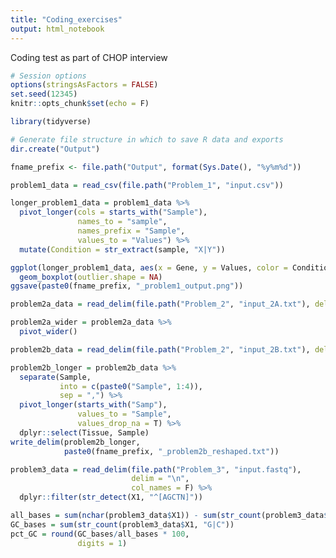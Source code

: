 ```yaml
---
title: "Coding_exercises"
output: html_notebook
---
```


Coding test as part of CHOP interview

```r
# Session options
options(stringsAsFactors = FALSE)
set.seed(12345)
knitr::opts_chunk$set(echo = F)

library(tidyverse)

# Generate file structure in which to save R data and exports
dir.create("Output")

fname_prefix <- file.path("Output", format(Sys.Date(), "%y%m%d"))

```

```r
problem1_data = read_csv(file.path("Problem_1", "input.csv"))

longer_problem1_data = problem1_data %>% 
  pivot_longer(cols = starts_with("Sample"), 
               names_to = "sample", 
               names_prefix = "Sample", 
               values_to = "Values") %>% 
  mutate(Condition = str_extract(sample, "X|Y"))

ggplot(longer_problem1_data, aes(x = Gene, y = Values, color = Condition)) +
  geom_boxplot(outlier.shape = NA)
ggsave(paste0(fname_prefix, "_problem1_output.png"))

```


```r

problem2a_data = read_delim(file.path("Problem_2", "input_2A.txt"), delim = "\t")

problem2a_wider = problem2a_data %>%
  pivot_wider()

problem2b_data = read_delim(file.path("Problem_2", "input_2B.txt"), delim = "\t")

problem2b_longer = problem2b_data %>%
  separate(Sample, 
           into = c(paste0("Sample", 1:4)), 
           sep = ",") %>%
  pivot_longer(starts_with("Samp"), 
               values_to = "Sample",
               values_drop_na = T) %>%
  dplyr::select(Tissue, Sample)
write_delim(problem2b_longer,
            paste0(fname_prefix, "_problem2b_reshaped.txt"))

```


```r
problem3_data = read_delim(file.path("Problem_3", "input.fastq"), 
                           delim = "\n", 
                           col_names = F) %>%
  dplyr::filter(str_detect(X1, "^[AGCTN]")) 

all_bases = sum(nchar(problem3_data$X1)) - sum(str_count(problem3_data$X1, "N"))
GC_bases = sum(str_count(problem3_data$X1, "G|C"))
pct_GC = round(GC_bases/all_bases * 100,
               digits = 1)
  
```





